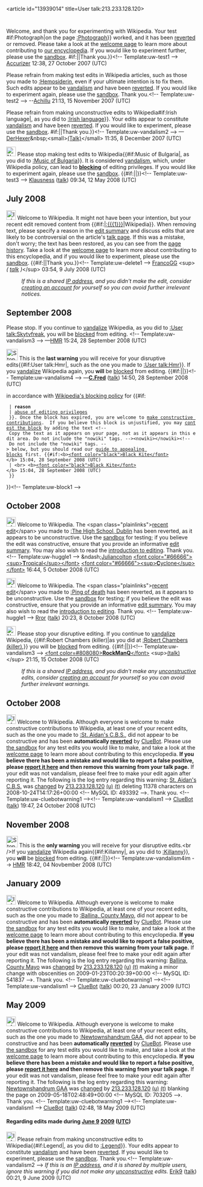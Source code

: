 <article id="13939014" title=User talk:213.233.128.120>
	<talkpage id="34094217" title="User talk:213.233.128.120/Archive 1">
{{talkarchive}}



{{{icon|[[Image:Information.svg|25px]] }}}Welcome, and thank you for experimenting with Wikipedia. Your test {{{{{subst|}}}#if:Photograph|on the page [[:Photograph]]}} worked, and it has been [[Help:Reverting|reverted]] or removed. Please take a look at the [[Wikipedia:Introduction|welcome page]] to learn more about contributing to [[Wikipedia|our encyclopedia]]. If you would like to experiment further, please use the [[Wikipedia:Sandbox|sandbox]]. {{{{{subst|}}}#if:{{{2|}}}|{{{2}}}|Thank you.}}&lt;!-- Template:uw-test1 --&gt; [[User:Accurizer|Accurizer]] 12:38, 27 October 2007 (UTC)

{{{icon|[[Image:Information.svg|25px]] }}}Please refrain from making test edits in Wikipedia articles, such as those you made to [[:Hemosiderin]], even if your ultimate intention is to fix them.  Such edits appear to be [[Wikipedia:Vandalism|vandalism]] and have been [[Help:Reverting|reverted]].  If you would like to experiment again, please use the [[Wikipedia:Sandbox|sandbox]]. Thank you.&lt;!-- Template:uw-test2 --&gt;
--[[User:Achillu|Achillu]] 21:13, 15 November 2007 (UTC)


{{{icon|[[Image:Information.svg|25px]] }}}Please refrain from making unconstructive edits to Wikipedia{{{{{subst|}}}#if:Irish language|, as you did to [[:Irish language]]}}. Your edits appear to constitute [[Wikipedia:Vandalism|vandalism]] and have been [[Help:Reverting|reverted]]. If you would like to experiment, please use the [[Wikipedia:Sandbox|sandbox]]. {{{{{subst|}}}#if:{{{2|}}}|{{{2}}}|Thank you.}}&lt;!-- Template:uw-vandalism2 --&gt; —[[User:DerHexer|DerHexer]]&amp;nbsp;&lt;small&gt;[[User talk:DerHexer|(Talk)]]&lt;/small&gt; 11:35, 8 December 2007 (UTC)

[[Image:Nuvola apps important.svg|25px]] Please stop making test edits to Wikipedia{{#if:Music of Bulgaria‎|, as you did to [[:Music of Bulgaria‎]]}}. It is considered [[Wikipedia:Vandalism|vandalism]], which, under Wikipedia policy, can lead to '''[[Wikipedia:Blocking policy|blocking]]''' of editing privileges. If you would like to experiment again, please use the [[Wikipedia:Sandbox|sandbox]]. {{#if:|{{{2}}}|}}&lt;!-- Template:uw-test3 --&gt; [[User:Klausness|Klausness]] ([[User talk:Klausness|talk]]) 09:34, 12 May 2008 (UTC)

== July 2008 ==
[[Image:Information.svg|25px]] Welcome to Wikipedia. It might not have been your intention, but your recent edit removed content from {{#if:|[[:{{{1}}}]]|Wikipedia}}. When removing text, please specify a reason in the [[Help:Edit summary|edit summary]] and discuss edits that are likely to be controversial on the article's [[Wikipedia:Talk page|talk page]]. If this was a mistake, don't worry; the text has been restored, as you can see from the [[Help:Page history|page history]]. Take a look at the [[Wikipedia:Welcome|welcome page]] to learn more about contributing to this encyclopedia, and if you would like to experiment, please use the [[Wikipedia:Sandbox|sandbox]].  {{#if:|{{{2}}}|Thank you.}}&lt;!-- Template:uw-delete1 --&gt; [[User:FrancoGG|FrancoGG]] &lt;sup&gt;''( [[User talk:FrancoGG|talk]] )''&lt;/sup&gt; 03:54, 9 July 2008 (UTC)
:''If this is a shared [[IP address]], and you didn't make the edit, consider [[Wikipedia:Why create an account?|creating an account]] for yourself so you can avoid further irrelevant notices.''

== September 2008 ==
{{{icon|[[Image:Nuvola apps important.svg|25px]] }}}Please stop. If you continue to [[Wikipedia:Vandalism|vandalize]] Wikipedia, as you did to [[:User talk:Skytvfreak]], you will be [[Wikipedia:Blocking policy|blocked]] from editing. &lt;!-- Template:uw-vandalism3 --&gt; —[[User:Hmr|HMR]] 15:24, 28 September 2008 (UTC)

[[Image:Stop hand nuvola.svg|30px]] This is the '''last warning''' you will receive for your disruptive edits{{#if:User talk:Hmr|, such as the one you made to [[:User talk:Hmr]]}}. If you [[Wikipedia:Vandalism|vandalize]] Wikipedia again, you '''will''' be [[Wikipedia:Blocking policy|blocked]] from editing. {{#if:|{{{2}}}|}}&lt;!-- Template:uw-vandalism4 --&gt; —'''[[User:C.Fred|C.Fred]]''' ([[User_talk:C.Fred|talk]]) 14:50, 28 September 2008 (UTC)

{{tmbox 
| type = content
| image = [[Image:Stop x nuvola with clock.svg|40px]]
| text = 
{{#if:
  | You have been '''[[Wikipedia:Blocking policy|blocked]]''' from editing for a period of '''time'''
  | You have been '''temporarily [[Wikipedia:Blocking policy|blocked]]''' from editing
  }} in accordance with [[Wikipedia:Blocking policy|Wikipedia's blocking policy]] for {{#if:
  | '''reason'''
  | [[Wikipedia:Vandalism|abuse of editing privileges]]
  }}. Once the block has expired, you are welcome to [[Wikipedia:Five pillars|make constructive contributions]].  If you believe this block is unjustified, you may [[Wikipedia:Appealing a block|contest the block]] by adding the text &lt;!-- Copy the text as it appears on your page, not as it appears in this edit area. Do not include the &quot;nowiki&quot; tags. --&gt;&lt;nowiki&gt;{{unblock|&lt;/nowiki&gt;''your reason here''&lt;nowiki&gt;}}&lt;/nowiki&gt;&lt;!-- Do not include the &quot;nowiki&quot; tags. --&gt; below, but you should read our [[Wikipedia:Guide to appealing blocks|guide to appealing blocks]] first. {{#if:&lt;b&gt;[[User talk:Black Kite|&lt;font color=&quot;black&quot;&gt;Black Kite&lt;/font&gt;]]&lt;/b&gt; 15:04, 28 September 2008 (UTC)
  | &lt;br&gt; &lt;b&gt;[[User talk:Black Kite|&lt;font color=&quot;black&quot;&gt;Black Kite&lt;/font&gt;]]&lt;/b&gt; 15:04, 28 September 2008 (UTC)
  }}
}}&lt;!-- Template:uw-block1 --&gt;

== October 2008 ==

[[Image:Information.png|25px]] Welcome to Wikipedia. The &lt;span class=&quot;plainlinks&quot;&gt;[http://en.wikipedia.org/wiki/The+High+School%2c+Dublin?diff=243208927 recent edit]&lt;/span&gt; you made to [[:The High School, Dublin]] has been reverted, as it appears to be unconstructive. Use the [[Wikipedia:Sandbox|sandbox]] for testing; if you believe the edit was constructive, ensure that you provide an informative [[Help:Edit summary|edit summary]]. You may also wish to read the [[Wikipedia:Introduction|introduction to editing]]. Thank you. &lt;!-- Template:uw-huggle1 --&gt; &amp;ndash;[[User:Juliancolton|Juliancolton]] [[User talk:Juliancolton|&lt;font color=&quot;#66666&quot;&gt;&lt;sup&gt;'''T'''ropical&lt;/sup&gt;&lt;/font&gt;]] [[Special:contributions/Juliancolton|&lt;font color=&quot;#66666&quot;&gt;&lt;sup&gt;'''C'''yclone&lt;/sup&gt;&lt;/font&gt;]] 16:44, 5 October 2008 (UTC)

[[Image:Information.png|25px]] Welcome to Wikipedia. The &lt;span class=&quot;plainlinks&quot;&gt;[http://en.wikipedia.org/wiki/Ping_of_death?diff=243979592 recent edit]&lt;/span&gt; you made to [[:Ping of death]] has been reverted, as it appears to be unconstructive. Use the [[Wikipedia:Sandbox|sandbox]] for testing; if you believe the edit was constructive, ensure that you provide an informative [[Help:Edit summary|edit summary]]. You may also wish to read the [[Wikipedia:Introduction|introduction to editing]]. Thank you. &lt;!-- Template:uw-huggle1 --&gt; [[User:Rror|Rror]] ([[User talk:Rror|talk]]) 20:23, 8 October 2008 (UTC)

[[Image:Nuvola apps important.svg|25px]] Please stop your disruptive editing. If you continue to [[Wikipedia:Vandalism|vandalize]] Wikipedia, {{#if:Robert Chambers (killer)|as you did at [[:Robert Chambers (killer)]],}} you will be [[Wikipedia:Blocking policy|blocked]] from editing. {{#if:|{{{2}}}|}}&lt;!-- Template:uw-vandalism3 --&gt; [[User:RockManQ|&lt;font color=#808080&gt;'''RockManQ'''&lt;/font&gt;]] &lt;sup&gt;[[User talk:RockManQ|(talk)]]&lt;/sup&gt; 21:15, 15 October 2008 (UTC)
:''If this is a shared [[IP address]], and you didn't make any [[Wikipedia:vandalism|unconstructive]] edits, consider [[Wikipedia:Why create an account?|creating an account]] for yourself so you can avoid further irrelevant warnings.''

== October 2008 ==
[[Image:Information.svg|left|25px]] Welcome to Wikipedia. Although everyone is welcome to make constructive contributions to Wikipedia, at least one of your recent edits, such as the one you made to [[:St. Aidan's C.B.S.]], did not appear to be constructive and has been '''automatically [[Help:Reverting|reverted]]''' by [[User:ClueBot|ClueBot]].  Please use [[Wikipedia:Sandbox|the sandbox]] for any test edits you would like to make, and take a look at the [[Wikipedia:Introduction|welcome page]] to learn more about contributing to this encyclopedia.  '''If you believe there has been a mistake and would like to report a false positive, please [[User:ClueBot/FalsePositives|report it here]] and then remove this warning from your talk page.'''  If your edit was not vandalism, please feel free to make your edit again after reporting it. The following is the log entry regarding this warning: [[St. Aidan's C.B.S.]] was [http://en.wikipedia.org/w/index.php?title=St.+Aidan%27s+C.B.S.&amp;diff=247442789&amp;oldid=246973577 changed] by [[Special:Contributions/213.233.128.120|213.233.128.120]] [[User:213.233.128.120|(u)]] [[User talk:213.233.128.120|(t)]] deleting 11378 characters on 2008-10-24T14:17:26+00:00 &lt;!-- MySQL ID: 493392 --&gt;. Thank you. &lt;!-- Template:uw-cluebotwarning1 --&gt;&lt;!-- Template:uw-vandalism1 --&gt; [[User:ClueBot|ClueBot]] ([[User talk:ClueBot|talk]]) 19:47, 24 October 2008 (UTC)

== November 2008 ==
[[Image:Stop hand nuvola.svg|30px]] This is the '''only warning''' you will receive for your disruptive edits.&lt;br /&gt;If you [[Wikipedia:Vandalism|vandalize]] Wikipedia again{{#if:Killanny|, as you did to [[:Killanny]]}}, you '''will''' be [[Wikipedia:Blocking policy|blocked]] from editing. {{#if:|{{{2}}}|}}&lt;!-- Template:uw-vandalism4im --&gt; [[User:Hmr|HMR]] 18:42, 04 Novbember 2008 (UTC)

== January 2009 ==
[[Image:Information.svg|left|25px]] Welcome to Wikipedia. Although everyone is welcome to make constructive contributions to Wikipedia, at least one of your recent edits, such as the one you made to [[:Ballina, County Mayo]], did not appear to be constructive and has been '''automatically [[Help:Reverting|reverted]]''' by [[User:ClueBot|ClueBot]].  Please use [[Wikipedia:Sandbox|the sandbox]] for any test edits you would like to make, and take a look at the [[Wikipedia:Introduction|welcome page]] to learn more about contributing to this encyclopedia.  '''If you believe there has been a mistake and would like to report a false positive, please [[User:ClueBot/FalsePositives|report it here]] and then remove this warning from your talk page.'''  If your edit was not vandalism, please feel free to make your edit again after reporting it. The following is the log entry regarding this warning: [[Ballina, County Mayo]] was [http://en.wikipedia.org/w/index.php?title=Ballina%2C+County+Mayo&amp;diff=265817984&amp;oldid=265138215 changed] by [[Special:Contributions/213.233.128.120|213.233.128.120]] [[User:213.233.128.120|(u)]] [[User talk:213.233.128.120|(t)]] making a minor change with obscenities on 2009-01-23T00:20:39+00:00 &lt;!-- MySQL ID: 541837 --&gt;. Thank you. &lt;!-- Template:uw-cluebotwarning1 --&gt;&lt;!-- Template:uw-vandalism1 --&gt; [[User:ClueBot|ClueBot]] ([[User talk:ClueBot|talk]]) 00:20, 23 January 2009 (UTC)

== May 2009 ==
[[Image:Information.svg|left|25px]] Welcome to Wikipedia. Although everyone is welcome to make constructive contributions to Wikipedia, at least one of your recent edits, such as the one you made to [[:Newtownshandrum GAA]], did not appear to be constructive and has been '''automatically [[Help:Reverting|reverted]]''' by [[User:ClueBot|ClueBot]].  Please use [[Wikipedia:Sandbox|the sandbox]] for any test edits you would like to make, and take a look at the [[Wikipedia:Introduction|welcome page]] to learn more about contributing to this encyclopedia.  '''If you believe there has been a mistake and would like to report a false positive, please [[User:ClueBot/FalsePositives|report it here]] and then remove this warning from your talk page.'''  If your edit was not vandalism, please feel free to make your edit again after reporting it. The following is the log entry regarding this warning: [[Newtownshandrum GAA]] was [http://en.wikipedia.org/w/index.php?title=Newtownshandrum+GAA&amp;diff=290640461&amp;oldid=290640027 changed] by [[Special:Contributions/213.233.128.120|213.233.128.120]] [[User:213.233.128.120|(u)]] [[User talk:213.233.128.120|(t)]] blanking the page on 2009-05-18T02:48:49+00:00 &lt;!-- MySQL ID: 703205 --&gt;. Thank you. &lt;!-- Template:uw-cluebotwarning1 --&gt;&lt;!-- Template:uw-vandalism1 --&gt; [[User:ClueBot|ClueBot]] ([[User talk:ClueBot|talk]]) 02:48, 18 May 2009 (UTC)

====Regarding edits made during [[June 9]] [[2009]] ([[UTC]])====
[[Image:Information.svg|25px]] Please refrain from making unconstructive edits to Wikipedia{{#if:Legend|, as you did to [[:Legend]]}}. Your edits appear to constitute [[Wikipedia:Vandalism|vandalism]] and have been [[Help:Reverting|reverted]]. If you would like to experiment, please use the [[Wikipedia:Sandbox|sandbox]]. Thank you.&lt;!-- Template:uw-vandalism2 --&gt; ''If this is an [[IP address]], and it is shared by multiple users, ignore this warning if you did not make any [[Wikipedia:vandalism|unconstructive]] edits.'' [[User:Erik9|Erik9]] ([[User talk:Erik9|talk]]) 00:21, 9 June 2009 (UTC)
	</talkpage>
	<talkpage id="13939014" title="User talk:213.233.128.120">
{{archive box|auto=yes}}
{{mobileip|VODAFONE}}
	</talkpage>
</article>